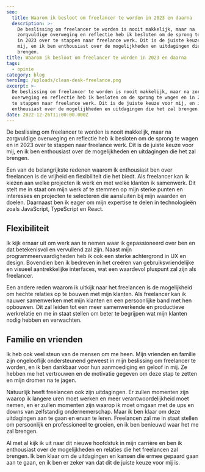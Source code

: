 ```yaml
---
seo:
  title: Waarom ik besloot om freelancer te worden in 2023 en daarna
  description: >-
    De beslissing om freelancer te worden is nooit makkelijk, maar na
    zorgvuldige overweging en reflectie heb ik besloten om de sprong te wagen en
    in 2023 over te stappen naar freelance werk. Dit is de juiste keuze voor
    mij, en ik ben enthousiast over de mogelijkheden en uitdagingen die het zal
    brengen.
title: Waarom ik besloot om freelancer te worden in 2023 en daarna
tags:
  - opinie
category: blog
heroImg: /uploads/clean-desk-freelance.png
excerpt: >-
  De beslissing om freelancer te worden is nooit makkelijk, maar na zorgvuldige
  overweging en reflectie heb ik besloten om de sprong te wagen en in 2023 over
  te stappen naar freelance werk. Dit is de juiste keuze voor mij, en ik ben
  enthousiast over de mogelijkheden en uitdagingen die het zal brengen.
date: 2022-12-26T11:00:00.000Z
---
```


De beslissing om freelancer te worden is nooit makkelijk, maar na zorgvuldige overweging en
reflectie heb ik besloten om de sprong te wagen en in 2023 over te stappen naar freelance
werk. Dit is de juiste keuze voor mij, en ik ben enthousiast over de
mogelijkheden en uitdagingen die het zal brengen.

Een van de belangrijkste redenen waarom ik enthousiast ben over freelancen is de vrijheid en
flexibiliteit die het biedt. Als freelancer kan ik kiezen aan welke projecten ik werk en
met welke klanten ik samenwerk. Dit stelt me in staat om mijn werk af te stemmen op mijn sterke punten en
interesses en projecten te selecteren die aansluiten bij mijn waarden en doelen. Daarnaast
ben ik eager om mijn expertise te delen in technologieën zoals JavaScript,
TypeScript en React.

## Flexibiliteit

Ik kijk ernaar uit om werk aan te nemen waar ik gepassioneerd over ben en
dat betekenisvol en vervullend zal zijn. Naast mijn programmeervaardigheden heb
ik ook een sterke achtergrond in UX en design. Bovendien ben ik bedreven in
het creëren van gebruiksvriendelijke en visueel aantrekkelijke interfaces, wat een
waardevol pluspunt zal zijn als freelancer.

Een andere reden waarom ik uitkijk naar het freelancen is de mogelijkheid om
hechte relaties op te bouwen met mijn klanten. Als freelancer kan ik nauwer
samenwerken met mijn klanten en een persoonlijke band met hen opbouwen. Dit zal leiden tot
een meer samenwerkende en productieve werkrelatie en me in staat stellen om beter
te begrijpen wat mijn klanten nodig hebben en verwachten.

## Familie en vrienden

Ik heb ook veel steun van de mensen om me heen. Mijn vrienden en familie zijn
ongelooflijk ondersteunend geweest in mijn beslissing om freelancer te worden, en ik ben dankbaar voor
hun aanmoediging en geloof in mij. Ze hebben me het vertrouwen en
de motivatie gegeven om deze stap te zetten en mijn dromen na te jagen.

Natuurlijk heeft freelancen ook zijn uitdagingen. Er zullen momenten zijn waarop ik
langere uren moet werken en meer verantwoordelijkheid moet nemen, en er zullen momenten zijn
waarop ik moet omgaan met de ups en downs van zelfstandig ondernemerschap. Maar ik ben klaar om
deze uitdagingen aan te gaan en ervan te leren. Freelancen zal me in staat stellen om
persoonlijk en professioneel te groeien, en ik ben benieuwd waar het me zal brengen.

Al met al kijk ik uit naar dit nieuwe hoofdstuk in mijn carrière en ben ik enthousiast over
de mogelijkheden en relaties die het freelancen zal brengen. Ik ben klaar om
de uitdagingen en kansen die ermee gepaard gaan aan te gaan, en ik ben er zeker van
dat dit de juiste keuze voor mij is.
